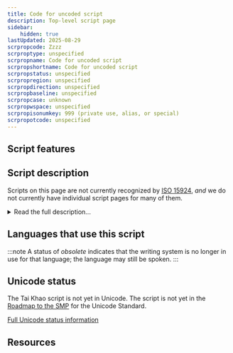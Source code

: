 ```yaml
---
title: Code for uncoded script
description: Top-level script page
sidebar:
    hidden: true
lastUpdated: 2025-08-29
scrpropcode: Zzzz
scrproptype: unspecified
scrpropname: Code for uncoded script
scrpropshortname: Code for uncoded script
scrpropstatus: unspecified
scrpropregion: unspecified
scrpropdirection: unspecified
scrpropbaseline: unspecified
scrpropcase: unknown
scrpropwspace: unspecified
scrpropisonumkey: 999 (private use, alias, or special)
scrpropotcode: unspecified
---
```



## Script features

<ScriptInfo />

## Script description

Scripts on this page are not currently recognized by [ISO 15924](http://www.unicode.org/iso15924/), _and_ we do not currently have individual script pages for many of them.

<details>
<summary>Read the full description...</summary>We also include scripts which have been rejected for encoding. If you have any information on these scripts, please add the information to the site. Your contributions can be a great help in refining and expanding the ISO 15924 standard.
</details>

## Languages that use this script

:::note
A status of _obsolete_ indicates that the writing system is no longer in use for that language; the language may still be spoken.
:::

<WsList script='Zzzz' wsMax='5' />

## Unicode status

The Tai Khao script is not yet in Unicode. The script is not yet in the [Roadmap to the SMP](http://www.unicode.org/roadmaps/smp/) for the Unicode Standard.


[Full Unicode status information](/scrlang/unicode/zzzz-unicode)

## Resources

<ScriptResources detailSummary='seemore' />

